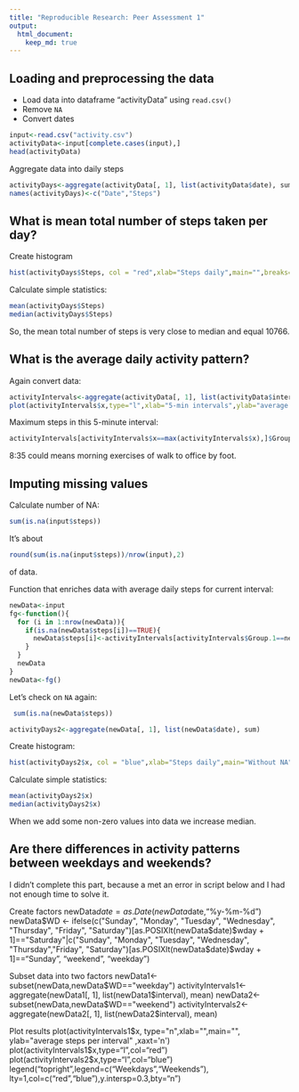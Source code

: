 ```yaml
---
title: "Reproducible Research: Peer Assessment 1"
output: 
  html_document:
    keep_md: true
---
```



## Loading and preprocessing the data
- Load data into dataframe "activityData" using `read.csv()` 
- Remove `NA`
- Convert dates

```r
input<-read.csv("activity.csv")
activityData<-input[complete.cases(input),]
head(activityData)
```


Aggregate data into daily steps
```r
activityDays<-aggregate(activityData[, 1], list(activityData$date), sum)
names(activityDays)<-c("Date","Steps")
```

## What is mean total number of steps taken per day?
Create histogram
```r
hist(activityDays$Steps, col = "red",xlab="Steps daily",main="",breaks=15)
```


Calculate simple statistics:
```r
mean(activityDays$Steps)
median(activityDays$Steps)
```

So, the mean total number of steps is very close to median and equal 10766.

## What is the average daily activity pattern?
Again convert data:
```r
activityIntervals<-aggregate(activityData[, 1], list(activityData$interval), mean)
plot(activityIntervals$x,type="l",xlab="5-min intervals",ylab="average steps per interval")
```

Maximum steps in this 5-minute interval:
```r
activityIntervals[activityIntervals$x==max(activityIntervals$x),]$Group.1
```
8:35 could means morning exercises of walk to office by foot.

## Imputing missing values
Calculate number of NA:
```r
sum(is.na(input$steps))
```
It's about
```r
round(sum(is.na(input$steps))/nrow(input),2)

```
 of data.
 
 Function that enriches data with average daily steps for current interval:
```r
newData<-input
fg<-function(){
  for (i in 1:nrow(newData)){
    if(is.na(newData$steps[i])==TRUE){
      newData$steps[i]<-activityIntervals[activityIntervals$Group.1==newData$interval[i],2]
    } 
  }
  newData
}
newData<-fg()

```
 Let's check on `NA` again:
```r
 sum(is.na(newData$steps))
```

```r
activityDays2<-aggregate(newData[, 1], list(newData$date), sum)
```

Create histogram:
```r
hist(activityDays2$x, col = "blue",xlab="Steps daily",main="Without NA",breaks=15)
```

Calculate simple statistics:
```r
mean(activityDays2$x)
median(activityDays2$x)
```
When we add some non-zero values into data we increase median.


## Are there differences in activity patterns between weekdays and weekends?

I didn't complete this part, because a met an error in script below and I had not enough time to solve it.

Create factors
newData$date=as.Date(newData$date,"%y-%m-%d")
newData$WD <- ifelse(c("Sunday", "Monday", "Tuesday", "Wednesday", "Thursday", "Friday", "Saturday")[as.POSIXlt(newData$date)$wday + 1]=="Saturday"|c("Sunday", "Monday", "Tuesday", "Wednesday", "Thursday","Friday", "Saturday")[as.POSIXlt(newData$date)$wday + 1]=="Sunday", "weekend", "weekday")

Subset data into two factors
newData1<-subset(newData,newData$WD=="weekday")
activityIntervals1<-aggregate(newData1[, 1], list(newData1$interval), mean)
newData2<-subset(newData,newData$WD=="weekend")
activityIntervals2<-aggregate(newData2[, 1], list(newData2$interval), mean)

Plot results
plot(activityIntervals1$x, type="n",xlab="",main="",
     ylab="average steps per interval" ,xaxt='n')
plot(activityIntervals1$x,type="l",col="red")
plot(activityIntervals2$x,type="l",col="blue")
legend("topright",legend=c("Weekdays","Weekends"),
       lty=1,col=c("red","blue"),y.intersp=0.3,bty="n")

